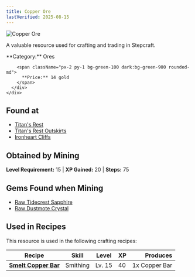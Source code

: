 ```yaml
---
title: Copper Ore
lastVerified: 2025-08-15
---
```


<div className="flex items-start gap-6 mb-8">
  <div className="flex-shrink-0">
    <img src="/assets/resources/mining/copper_ore.png" alt="Copper Ore" className="w-24 h-24 border rounded-lg" />
  </div>
  <div className="flex-1">
    <div className="space-y-2">
      <p className="text-lg text-muted-foreground">A valuable resource used for crafting and trading in Stepcraft.</p>
      <div className="flex flex-wrap gap-4 text-sm">
        <span className="px-2 py-1 bg-blue-100 dark:bg-blue-900 rounded-md">
          **Category:** Ores
        </span>
        
        <span className="px-2 py-1 bg-green-100 dark:bg-green-900 rounded-md">
          **Price:** 14 gold
        </span>
      </div>
    </div>
  </div>
</div>

## Found at

- [Titan's Rest](/docs/map/individual/titans_rest)
- [Titan's Rest Outskirts](/docs/map/individual/titans_rest_outskirts)
- [Ironheart Cliffs](/docs/map/individual/ironheart_cliffs)

## Obtained by Mining

**Level Requirement:** 15 | **XP Gained:** 20 | **Steps:** 75

## Gems Found when Mining

- [Raw Tidecrest Sapphire](/docs/resources/individual/tidecrest_sapphire_raw)
- [Raw Dustmote Crystal](/docs/resources/individual/dustmote_crystal_raw)

## Used in Recipes

This resource is used in the following crafting recipes:

| Recipe                                                        | Skill    | Level  | XP  |      Produces |
| ------------------------------------------------------------- | -------- | ------ | --- | ------------: |
| **[Smelt Copper Bar](/docs/resources/individual/copper_bar)** | Smithing | Lv. 15 | 40  | 1x Copper Bar |
